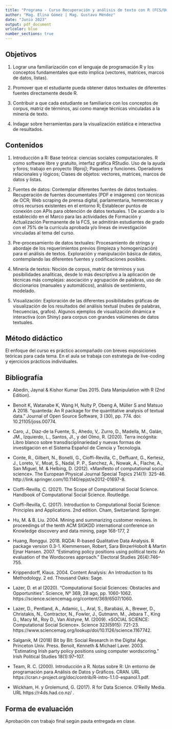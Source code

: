 ```yaml
---
title: "Programa - Curso Recuperación y análisis de texto con R (FCS/UdelaR)"
author: "Mag. Elina Gómez | Mag. Gustavo Méndez"
date: "Junio 2023"
output: pdf_document
urlcolor: blue
number_sections: true
---
```


\begin{center}
\textbf{
Del 28 de junio al 13 de julio \\
Lunes, Miércoles y Jueves | 10.00 a 12:30 horas \\
Facultad de Ciencias Sociales | Sala de informática C3 | Tercer piso \\
}
\end{center}

## Objetivos

1. Lograr una familiarización con el lenguaje de programación R y los conceptos
fundamentales que esto implica (vectores, matrices, marcos de datos, listas).

2. Promover que el estudiante pueda obtener datos textuales de diferentes fuentes
directamente desde R.

3. Contribuir a que cada estudiante se familiarice con los conceptos de corpus, matriz
de términos, así como maneje técnicas vinculadas a la minería de texto.

4. Indagar sobre herramientas para la visualización estática e interactiva de resultados.

## Contenidos

1. Introducción a R: Base teórica: ciencias sociales computacionales. R como software
libre y gratuito, interfaz gráfica RStudio. Uso de la ayuda y foros; trabajo en proyecto
(Rproj); Paquetes y funciones. Operadores relacionales y lógicos; Clases de objetos:
vectores, matrices, marcos de datos y listas.

2. Fuentes de datos: Contemplar diferentes fuentes de datos textuales. Recuperación
de fuentes documentales (PDF e imágenes) con técnicas de OCR; Web scraping de
prensa digital, parlamentaria, hemerotecas y otros recursos existentes en el entorno R;
Establecer puntos de conexión con APIs para obtención de datos textuales.
1 De acuerdo a lo establecido en el Marco para las actividades de Formación y Actualización Permanente
de la FCS, se admitirán estudiantes de grado con el 75% de la currícula aprobada y/o líneas de
investigación vinculadas al tema del curso.

3. Pre-procesamiento de datos textuales: Procesamiento de strings y abordaje de los
requerimientos previos (limpieza y homogenización) para el análisis de textos.
Exploración y manipulación básica de datos, contemplando las diferentes fuentes y
codificaciones posibles.

4. Minería de textos: Noción de corpus, matriz de términos y sus posibilidades
analíticas, desde lo más descriptivo a la aplicación de técnicas más complejas:
asociación y agrupación de palabras, uso de diccionarios (manuales y automáticos),
análisis de sentimiento, modelado.

5. Visualización: Exploración de las diferentes posibilidades gráficas de visualización de
los resultados del análisis textual (nubes de palabras, frecuencias, grafos). Algunos
ejemplos de visualización dinámica e interactiva (con Shiny) para corpus con grandes
volúmenes de datos textuales.


## Método didáctico

El enfoque del curso es práctico acompañado con breves exposiciones teóricas para
cada tema. En el aula se trabaja con estrategia de live-coding y ejercicios prácticos
individuales.


## Bibliografía

- Abedin, Jaynal & Kishor Kumar Das 2015. Data Manipulation with R (2nd Edition).

- Benoit K, Watanabe K, Wang H, Nulty P, Obeng A, Müller S and Matsuo A 2018.
“quanteda: An R package for the quantitative analysis of textual data.” Journal of Open
Source Software, 3 (30), pp. 774. doi: 10.21105/joss.00774.

- Caro, J., Díaz-de la Fuente, S., Ahedo, V,. Zurro, D., Madella, M., Galán, JM.,
Izquierdo, L., Santos, JI., y del Olmo, R. (2020). Terra incógnita: Libro blanco sobre
transdisciplinariedad y nuevas formas de investigación en el Sistema Español de
Ciencia y Tecnología.

- Conte, R., Gilbert, N., Bonelli, G., Cioffi-Revilla, C., Deffuant, G., Kertesz, J., Loreto, V.,
Moat, S., Nadal, P. P., Sanchez, A., Nowak, A., Flache, A., San Miguel, M. & Helbing, D.
(2012). «Manifesto of computational social science». The European Physical Journal
Special Topics 214(1): 325-46. http://link.springer.com/10.1140/epjst/e2012-01697-8.

- Cioffi-Revilla, C. (2021). The Scope of Computational Social Science. Handbook of
Computational Social Science. Routledge.

- Cioffi-Revilla, C. (2017). Introduction to Computational Social Science: Principles and
Applications. 2nd edition. Cham, Switzerland: Springer.

- Hu, M. & B. Liu. 2004. Mining and summarizing customer reviews. In proceedings of
the tenth ACM SIGKDD international conference on Knowledge discovery and data
mining, page 168-177, 2

- Huang, Ronggui. 2018. RQDA: R-based Qualitative Data Analysis. R package version
0.3-1. Klemmensen, Robert, Sara BinzerHobolt & Martin Ejnar Hansen. 2007.
“Estimating policy positions using political texts: An evaluation of the Wordscores
approach.” Electoral Studies 26(4):746–755.

- Krippendorff, Klaus. 2004. Content Analysis: An Introduction to Its Methodology. 2
ed. Thousand Oaks: Sage.

- Lazer, D. et al (2020). “Computational Social Sciences: Obstacles and Opportunities”.
Science, Nº 369, 28 ago, pp. 1060-1062.
https://science.sciencemag.org/content/369/6507/1060.

- Lazer, D., Pentland, A., Adamic, L., Aral, S., Barabási, A., Brewer, D., Christakis, N.,
Contractor, N., Fowler, J., Gutmann, M., Jebara T., King G., Macy M., Roy D., Van
Alstyne, M. (2009). «SOCIAL SCIENCE: Computational Social Science». Science
323(5915): 721-23. https://www.sciencemag.org/lookup/doi/10.1126/science.1167742.

- Salganik, M (2018) Bit by Bit: Social Research in the Digital Age. Princeton Univ.
Press. Benoit, Kenneth & Michael Laver. 2003. “Estimating Irish party policy positions
using computer wordscoring.” Irish Political Studies 18(1):97–107.

- Team, R. C. (2000). Introducción a R. Notas sobre R: Un entorno de programación
para Análisis de Datos y Gráficos. CRAN. URL
https://cran.r-project.org/doc/contrib/R-intro-1.1.0-espanol.1.pdf.

- Wickham, H. y Grolemund, G. (2017). R for Data Science. O’Reilly Media. URL
https://r4ds.had.co.nz/ .


## Forma de evaluación

Aprobación con trabajo final según pauta entregada en clase.